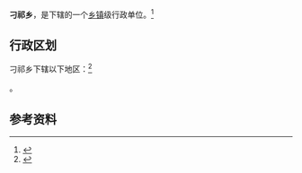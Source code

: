 {{中国乡级行政区|62/29/21/205/000}}

'''刁祁乡'''，是{{PRC admin/fullname|62/29/21/205/000|3}}下辖的一个[[乡镇|乡镇]]级行政单位。<ref>{{PRC admin/ref sgc|{{PRC admin/parent|62/29/21/205/000}}}}</ref>

== 行政区划 ==

刁祁乡下辖以下地区：<ref>{{PRC admin/ref sgc|62/29/21/205/000}}</ref>

{{PRC admin/children|62/29/21/205/000}}。

== 参考资料 ==

{{reflist}}

{{行政区划小作品}}
{{PRC admin/navcat|62/29/21/205/000}}